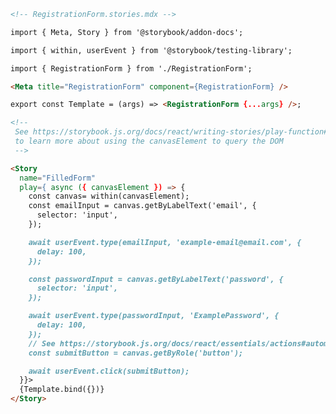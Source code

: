 ```md
<!-- RegistrationForm.stories.mdx -->

import { Meta, Story } from '@storybook/addon-docs';

import { within, userEvent } from '@storybook/testing-library';

import { RegistrationForm } from './RegistrationForm';

<Meta title="RegistrationForm" component={RegistrationForm} />

export const Template = (args) => <RegistrationForm {...args} />;

<!--  
 See https://storybook.js.org/docs/react/writing-stories/play-function#working-with-the-canvas
 to learn more about using the canvasElement to query the DOM
 -->

<Story
  name="FilledForm"
  play={ async ({ canvasElement }) => {
    const canvas= within(canvasElement);
    const emailInput = canvas.getByLabelText('email', {
      selector: 'input',
    });

    await userEvent.type(emailInput, 'example-email@email.com', {
      delay: 100,
    });

    const passwordInput = canvas.getByLabelText('password', {
      selector: 'input',
    });

    await userEvent.type(passwordInput, 'ExamplePassword', {
      delay: 100,
    });
    // See https://storybook.js.org/docs/react/essentials/actions#automatically-matching-args to learn how to setup logging in the Actions panel
    const submitButton = canvas.getByRole('button');

    await userEvent.click(submitButton);
  }}>
  {Template.bind({})}
</Story>
```